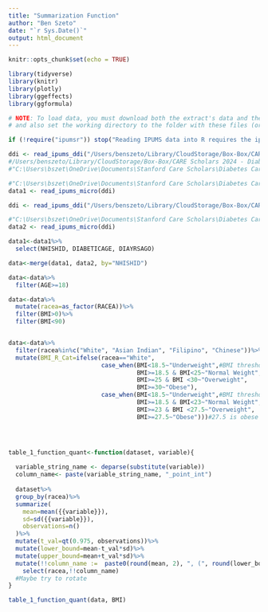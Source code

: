 ```yaml
---
title: "Summarization Function"
author: "Ben Szeto"
date: "`r Sys.Date()`"
output: html_document
---
```


```r
knitr::opts_chunk$set(echo = TRUE)
```

```r
library(tidyverse)
library(knitr)
library(plotly)
library(ggeffects)
library(ggformula)
```

```r
# NOTE: To load data, you must download both the extract's data and the DDI
# and also set the working directory to the folder with these files (or change the path below).

if (!require("ipumsr")) stop("Reading IPUMS data into R requires the ipumsr package. It can be installed using the following command: install.packages('ipumsr')")

ddi <- read_ipums_ddi("/Users/benszeto/Library/CloudStorage/Box-Box/CARE Scholars 2024 - Diabetes Mortality Project/Data and Code/nhis_00029.xml")
#/Users/benszeto/Library/CloudStorage/Box-Box/CARE Scholars 2024 - Diabetes Mortality Project/Data and Code/nhis_00029.xml
#"C:\Users\bszet\OneDrive\Documents\Stanford Care Scholars\Diabetes Cardiovascular Outcomes\Data\nhis_00025.xml"

#"C:\Users\bszet\OneDrive\Documents\Stanford Care Scholars\Diabetes Cardiovascular Outcomes\Data\nhis_00025.dat"
data1 <- read_ipums_micro(ddi)

ddi <- read_ipums_ddi("/Users/benszeto/Library/CloudStorage/Box-Box/CARE Scholars 2024 - Diabetes Mortality Project/Data and Code/nhis_00027.xml")

#"C:\Users\bszet\OneDrive\Documents\Stanford Care Scholars\Diabetes Cardiovascular Outcomes\Data\nhis_00025.dat"
data2 <- read_ipums_micro(ddi)

data1<-data1%>%
  select(NHISHID, DIABETICAGE, DIAYRSAGO)

data<-merge(data1, data2, by="NHISHID")

data<-data%>%
  filter(AGE>=18)
```


```r
data<-data%>%
  mutate(racea=as_factor(RACEA))%>%
  filter(BMI>0)%>%
  filter(BMI<90)


data<-data%>%
  filter(racea%in%c("White", "Asian Indian", "Filipino", "Chinese"))%>%
  mutate(BMI_R_Cat=ifelse(racea=="White", 
                          case_when(BMI<18.5~"Underweight",#BMI thresholds for Whites
                                    BMI>=18.5 & BMI<25~"Normal Weight",
                                    BMI>=25 & BMI <30~"Overweight",
                                    BMI>=30~"Obese"),
                          case_when(BMI<18.5~"Underweight",#BMI thresholds for Asians (Considered all races not White)
                                    BMI>=18.5 & BMI<23~"Normal Weight",
                                    BMI>=23 & BMI <27.5~"Overweight",
                                    BMI>=27.5~"Obese")))#27.5 is obese for Asians





```

```r
table_1_function_quant<-function(dataset, variable){
  
  variable_string_name <- deparse(substitute(variable))
  column_name<- paste(variable_string_name, "_point_int")
  
  dataset%>%
  group_by(racea)%>%
  summarize(
    mean=mean({{variable}}),
    sd=sd({{variable}}),
    observations=n()
  )%>%
  mutate(t_val=qt(0.975, observations))%>%
  mutate(lower_bound=mean-t_val*sd)%>%
  mutate(upper_bound=mean+t_val*sd)%>%
  mutate(!!column_name :=  paste0(round(mean, 2), ", (", round(lower_bound, 2), "-", round(upper_bound, 2), ")")) %>%
    select(racea,!!column_name)
  #Maybe try to rotate
}

table_1_function_quant(data, BMI)

```
